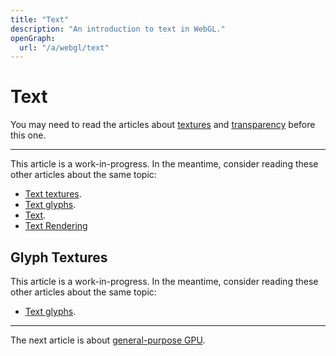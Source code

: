 ```yaml
---
title: "Text"
description: "An introduction to text in WebGL."
openGraph:
  url: "/a/webgl/text"
---
```


# Text

You may need to read the articles about [textures](/a/webgl/textures) and [transparency](/a/webgl/transparency) before this one.

---

This article is a work-in-progress. In the meantime, consider reading these other articles about the same topic:

- [Text textures](https://webgl2fundamentals.org/webgl/lessons/webgl-text-texture.html).
- [Text glyphs](https://webgl2fundamentals.org/webgl/lessons/webgl-text-glyphs.html).
- [Text](https://xem.github.io/articles/webgl-guide-part-2.html#4b).
- [Text Rendering](https://learnopengl.com/In-Practice/Text-Rendering)

## Glyph Textures

This article is a work-in-progress. In the meantime, consider reading these other articles about the same topic:

- [Text glyphs](https://webgl2fundamentals.org/webgl/lessons/webgl-text-glyphs.html).

---

The next article is about [general-purpose GPU](/a/webgl/gpgpu).
